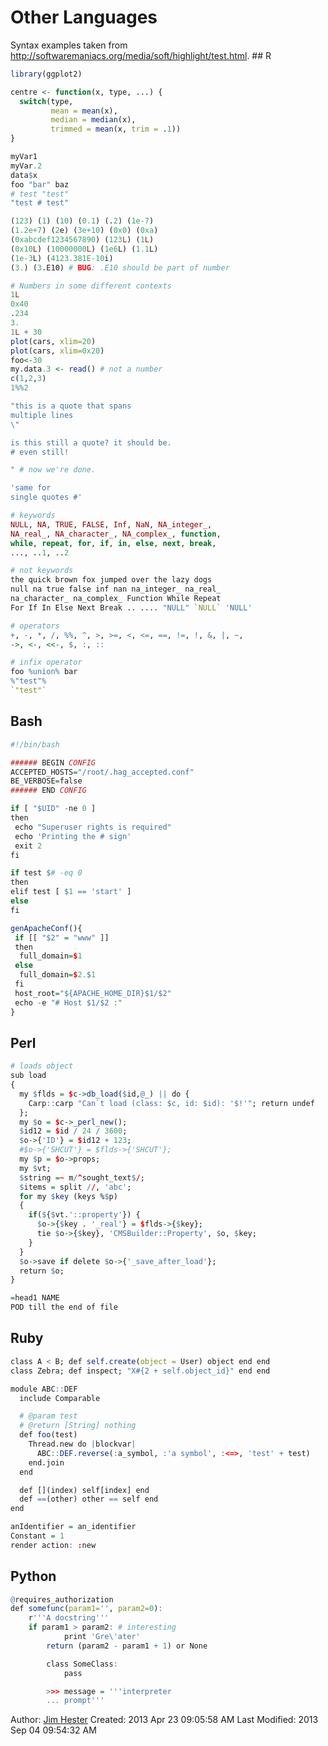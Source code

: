 <!--
%\VignetteEngine{knitr}
%\VignetteIndexEntry{Knitr engines example}
-->
# Other Languages #
Syntax examples taken from [http://softwaremaniacs.org/media/soft/highlight/test.html]().
## R
```r
library(ggplot2)

centre <- function(x, type, ...) {
  switch(type,
         mean = mean(x),
         median = median(x),
         trimmed = mean(x, trim = .1))
}

myVar1
myVar.2
data$x
foo "bar" baz
# test "test"
"test # test"

(123) (1) (10) (0.1) (.2) (1e-7)
(1.2e+7) (2e) (3e+10) (0x0) (0xa)
(0xabcdef1234567890) (123L) (1L)
(0x10L) (10000000L) (1e6L) (1.1L)
(1e-3L) (4123.381E-10i)
(3.) (3.E10) # BUG: .E10 should be part of number

# Numbers in some different contexts
1L
0x40
.234
3.
1L + 30
plot(cars, xlim=20)
plot(cars, xlim=0x20)
foo<-30
my.data.3 <- read() # not a number
c(1,2,3)
1%%2

"this is a quote that spans
multiple lines
\"

is this still a quote? it should be.
# even still!

" # now we're done.

'same for
single quotes #'

# keywords
NULL, NA, TRUE, FALSE, Inf, NaN, NA_integer_,
NA_real_, NA_character_, NA_complex_, function,
while, repeat, for, if, in, else, next, break,
..., ..1, ..2

# not keywords
the quick brown fox jumped over the lazy dogs
null na true false inf nan na_integer_ na_real_
na_character_ na_complex_ Function While Repeat
For If In Else Next Break .. .... "NULL" `NULL` 'NULL'

# operators
+, -, *, /, %%, ^, >, >=, <, <=, ==, !=, !, &, |, ~,
->, <-, <<-, $, :, ::

# infix operator
foo %union% bar
%"test"%
`"test"`
```
## Bash
```r
#!/bin/bash

###### BEGIN CONFIG
ACCEPTED_HOSTS="/root/.hag_accepted.conf"
BE_VERBOSE=false
###### END CONFIG

if [ "$UID" -ne 0 ]
then
 echo "Superuser rights is required"
 echo 'Printing the # sign'
 exit 2
fi

if test $# -eq 0
then
elif test [ $1 == 'start' ]
else
fi

genApacheConf(){
 if [[ "$2" = "www" ]]
 then
  full_domain=$1
 else
  full_domain=$2.$1
 fi
 host_root="${APACHE_HOME_DIR}$1/$2"
 echo -e "# Host $1/$2 :"
}
```
## Perl
```r
# loads object
sub load
{
  my $flds = $c->db_load($id,@_) || do {
    Carp::carp "Can`t load (class: $c, id: $id): '$!'"; return undef
  };
  my $o = $c->_perl_new();
  $id12 = $id / 24 / 3600;
  $o->{'ID'} = $id12 + 123;
  #$o->{'SHCUT'} = $flds->{'SHCUT'};
  my $p = $o->props;
  my $vt;
  $string =~ m/^sought_text$/;
  $items = split //, 'abc';
  for my $key (keys %$p)
  {
    if(${$vt.'::property'}) {
      $o->{$key . '_real'} = $flds->{$key};
      tie $o->{$key}, 'CMSBuilder::Property', $o, $key;
    }
  }
  $o->save if delete $o->{'_save_after_load'};
  return $o;
}

=head1 NAME
POD till the end of file
```
## Ruby
```r
class A < B; def self.create(object = User) object end end
class Zebra; def inspect; "X#{2 + self.object_id}" end end

module ABC::DEF
  include Comparable

  # @param test
  # @return [String] nothing
  def foo(test)
    Thread.new do |blockvar|
      ABC::DEF.reverse(:a_symbol, :'a symbol', :<=>, 'test' + test)
    end.join
  end

  def [](index) self[index] end
  def ==(other) other == self end
end

anIdentifier = an_identifier
Constant = 1
render action: :new
```
## Python
```r
@requires_authorization
def somefunc(param1='', param2=0):
    r'''A docstring'''
    if param1 > param2: # interesting
            print 'Gre\'ater'
        return (param2 - param1 + 1) or None

        class SomeClass:
            pass

        >>> message = '''interpreter
        ... prompt'''
```
Author: [Jim Hester](http://jimhester.com)
Created: 2013 Apr 23 09:05:58 AM
Last Modified: 2013 Sep 04 09:54:32 AM
